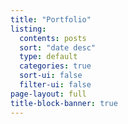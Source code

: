 ```yaml
---
title: "Portfolio"
listing:
  contents: posts
  sort: "date desc"
  type: default
  categories: true
  sort-ui: false
  filter-ui: false
page-layout: full
title-block-banner: true
---
```


<!-- https://deepshamenghani.quarto.pub/portfolio-with-quarto-workshop/#/about.qmd-file-defines-the-about-page-structure -->

